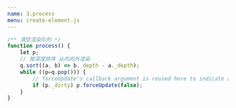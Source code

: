 ```yaml
---
name: 3.process
menu: create-element.js
---
```


```js
/** 清空渲染队列 */
function process() {
    let p;
    // 按深度排序 从内向外渲染
	q.sort((a, b) => b._depth - a._depth);
	while ((p=q.pop())) {
		// forceUpdate's callback argument is reused here to indicate a non-forced update.
		if (p._dirty) p.forceUpdate(false);
	}
}
```